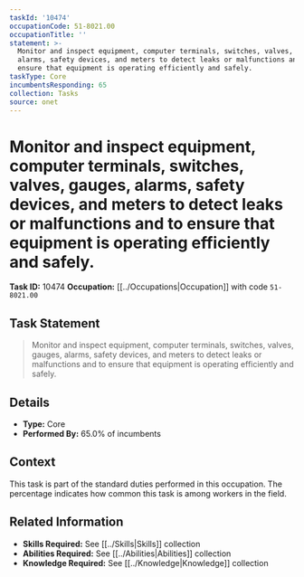 ```yaml
---
taskId: '10474'
occupationCode: 51-8021.00
occupationTitle: ''
statement: >-
  Monitor and inspect equipment, computer terminals, switches, valves, gauges,
  alarms, safety devices, and meters to detect leaks or malfunctions and to
  ensure that equipment is operating efficiently and safely.
taskType: Core
incumbentsResponding: 65
collection: Tasks
source: onet
---
```

# Monitor and inspect equipment, computer terminals, switches, valves, gauges, alarms, safety devices, and meters to detect leaks or malfunctions and to ensure that equipment is operating efficiently and safely.

**Task ID:** 10474
**Occupation:** [[../Occupations|Occupation]] with code `51-8021.00`

## Task Statement

> Monitor and inspect equipment, computer terminals, switches, valves, gauges, alarms, safety devices, and meters to detect leaks or malfunctions and to ensure that equipment is operating efficiently and safely.

## Details

- **Type:** Core
- **Performed By:** 65.0% of incumbents

## Context

This task is part of the standard duties performed in this occupation. The percentage indicates how common this task is among workers in the field.

## Related Information

- **Skills Required:** See [[../Skills|Skills]] collection
- **Abilities Required:** See [[../Abilities|Abilities]] collection
- **Knowledge Required:** See [[../Knowledge|Knowledge]] collection
